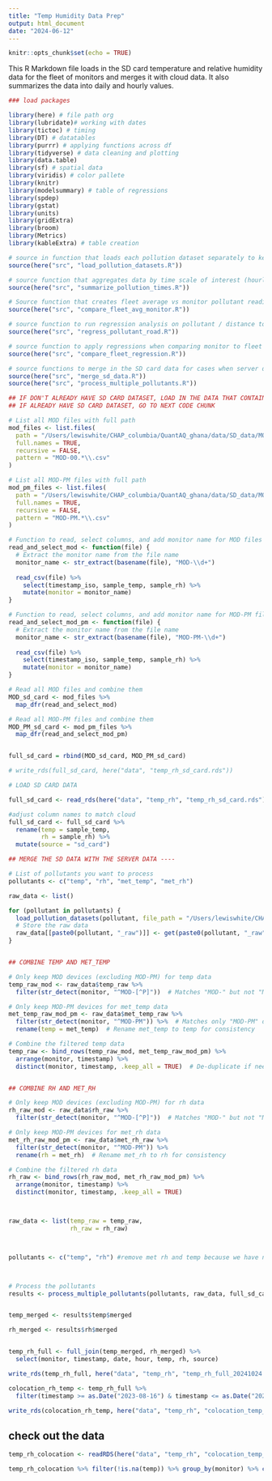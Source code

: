```yaml
---
title: "Temp Humidity Data Prep"
output: html_document
date: "2024-06-12"
---
```


```r
knitr::opts_chunk$set(echo = TRUE)
```


This R Markdown file loads in the SD card temperature and relative humidity data for the fleet of monitors and merges it with cloud data. It also summarizes the data into daily and hourly values.  


```r
### load packages 

library(here) # file path org
library(lubridate)# working with dates
library(tictoc) # timing
library(DT) # datatables
library(purrr) # applying functions across df
library(tidyverse) # data cleaning and plotting
library(data.table) 
library(sf) # spatial data 
library(viridis) # color pallete 
library(knitr)
library(modelsummary) # table of regressions
library(spdep)
library(gstat)
library(units) 
library(gridExtra)
library(broom)
library(Metrics) 
library(kableExtra) # table creation

# source in function that loads each pollution dataset separately to keep data small and prevent R crashes 
source(here("src", "load_pollution_datasets.R"))

# source function that aggregates data by time scale of interest (hourly, daily)
source(here("src", "summarize_pollution_times.R"))

# Source function that creates fleet average vs monitor pollutant reading plot
source(here("src", "compare_fleet_avg_monitor.R"))

# source function to run regression analysis on pollutant / distance to road
source(here("src", "regress_pollutant_road.R"))

# source function to apply regressions when comparing monitor to fleet average
source(here("src", "compare_fleet_regression.R"))

# source functions to merge in the SD card data for cases when server data is missing 
source(here("src", "merge_sd_data.R"))
source(here("src", "process_multiple_pollutants.R"))
```


```r
## IF DON'T ALREADY HAVE SD CARD DATASET, LOAD IN THE DATA THAT CONTAINS SD CARD INFO. ---- 
## IF ALREADY HAVE SD CARD DATASET, GO TO NEXT CODE CHUNK  

# List all MOD files with full path
mod_files <- list.files(
  path = "/Users/lewiswhite/CHAP_columbia/QuantAQ_ghana/data/SD_data/MOD", 
  full.names = TRUE, 
  recursive = FALSE, 
  pattern = "MOD-00.*\\.csv"
)

# List all MOD-PM files with full path
mod_pm_files <- list.files(
  path = "/Users/lewiswhite/CHAP_columbia/QuantAQ_ghana/data/SD_data/MOD-PM", 
  full.names = TRUE, 
  recursive = FALSE, 
  pattern = "MOD-PM.*\\.csv"
)

# Function to read, select columns, and add monitor name for MOD files
read_and_select_mod <- function(file) {
  # Extract the monitor name from the file name
  monitor_name <- str_extract(basename(file), "MOD-\\d+")
  
  read_csv(file) %>%
    select(timestamp_iso, sample_temp, sample_rh) %>%
    mutate(monitor = monitor_name)
}

# Function to read, select columns, and add monitor name for MOD-PM files
read_and_select_mod_pm <- function(file) {
  # Extract the monitor name from the file name
  monitor_name <- str_extract(basename(file), "MOD-PM-\\d+")
  
  read_csv(file) %>%
    select(timestamp_iso, sample_temp, sample_rh) %>%
    mutate(monitor = monitor_name)
}

# Read all MOD files and combine them
MOD_sd_card <- mod_files %>%
  map_dfr(read_and_select_mod)

# Read all MOD-PM files and combine them
MOD_PM_sd_card <- mod_pm_files %>%
  map_dfr(read_and_select_mod_pm)


full_sd_card = rbind(MOD_sd_card, MOD_PM_sd_card)

# write_rds(full_sd_card, here("data", "temp_rh_sd_card.rds"))
```


```r
# LOAD SD CARD DATA

full_sd_card <- read_rds(here("data", "temp_rh", "temp_rh_sd_card.rds"))

#adjust column names to match cloud
full_sd_card <- full_sd_card %>%
  rename(temp = sample_temp,
         rh = sample_rh) %>%
  mutate(source = "sd_card")


```


```r

## MERGE THE SD DATA WITH THE SERVER DATA ---- 

# List of pollutants you want to process
pollutants <- c("temp", "rh", "met_temp", "met_rh")

raw_data <- list()

for (pollutant in pollutants) {
  load_pollution_datasets(pollutant, file_path = "/Users/lewiswhite/CHAP_columbia/QuantAQ_ghana/data/cloud/ghana_AQ_parent_full_20240925.csv", file_type = "csv")
  # Store the raw data
  raw_data[[paste0(pollutant, "_raw")]] <- get(paste0(pollutant, "_raw"))
}


## COMBINE TEMP AND MET_TEMP

# Only keep MOD devices (excluding MOD-PM) for temp data
temp_raw_mod <- raw_data$temp_raw %>%
  filter(str_detect(monitor, "^MOD-[^P]"))  # Matches "MOD-" but not "MOD-PM"

# Only keep MOD-PM devices for met_temp data
met_temp_raw_mod_pm <- raw_data$met_temp_raw %>%
  filter(str_detect(monitor, "^MOD-PM")) %>%  # Matches only "MOD-PM" devices
  rename(temp = met_temp)  # Rename met_temp to temp for consistency

# Combine the filtered temp data
temp_raw <- bind_rows(temp_raw_mod, met_temp_raw_mod_pm) %>%
  arrange(monitor, timestamp) %>%
  distinct(monitor, timestamp, .keep_all = TRUE)  # De-duplicate if needed


## COMBINE RH AND MET_RH

# Only keep MOD devices (excluding MOD-PM) for rh data
rh_raw_mod <- raw_data$rh_raw %>%
  filter(str_detect(monitor, "^MOD-[^P]"))  # Matches "MOD-" but not "MOD-PM"

# Only keep MOD-PM devices for met_rh data
met_rh_raw_mod_pm <- raw_data$met_rh_raw %>%
  filter(str_detect(monitor, "^MOD-PM")) %>%
  rename(rh = met_rh)  # Rename met_rh to rh for consistency

# Combine the filtered rh data
rh_raw <- bind_rows(rh_raw_mod, met_rh_raw_mod_pm) %>%
  arrange(monitor, timestamp) %>%
  distinct(monitor, timestamp, .keep_all = TRUE)



raw_data <- list(temp_raw = temp_raw, 
                 rh_raw = rh_raw)



pollutants <- c("temp", "rh") #remove met rh and temp because we have now joined them



# Process the pollutants
results <- process_multiple_pollutants(pollutants, raw_data, full_sd_card)


temp_merged <- results$temp$merged 

rh_merged <- results$rh$merged 


temp_rh_full <- full_join(temp_merged, rh_merged) %>%
  select(monitor, timestamp, date, hour, temp, rh, source)

write_rds(temp_rh_full, here("data", "temp_rh", "temp_rh_full_20241024.rds"))

colocation_rh_temp <- temp_rh_full %>%
  filter(timestamp >= as.Date("2023-08-16") & timestamp <= as.Date("2023-09-21"))

write_rds(colocation_rh_temp, here("data", "temp_rh", "colocation_temp_rh.rds"))
```

## check out the data

```r
temp_rh_colocation <- readRDS(here("data", "temp_rh", "colocation_temp_rh.rds"))

temp_rh_colocation %>% filter(!is.na(temp)) %>% group_by(monitor) %>% count()
```


